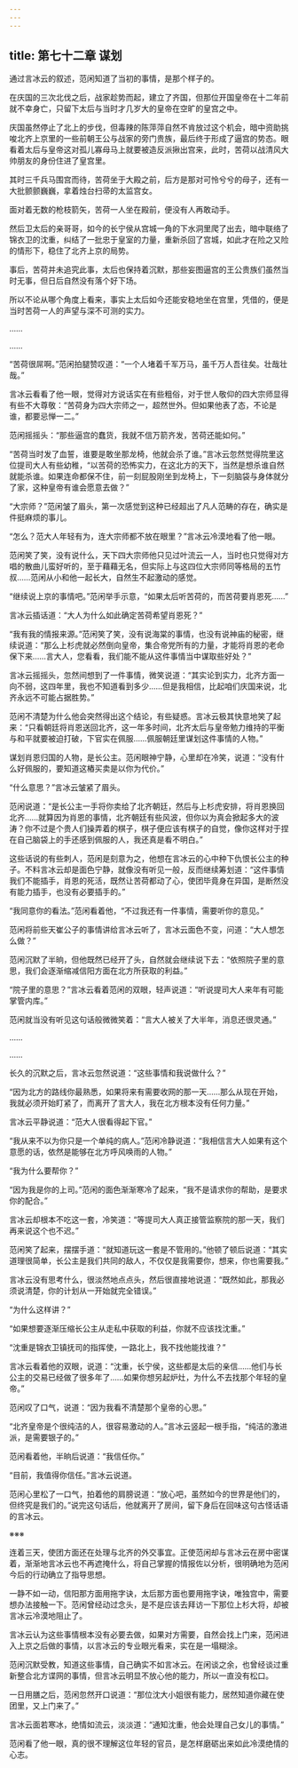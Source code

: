 ```yaml
---
---
---
```

title: 第七十二章 谋划
---




通过言冰云的叙述，范闲知道了当初的事情，是那个样子的。

在庆国的三次北伐之后，战家趁势而起，建立了齐国，但那位开国皇帝在十二年前就不幸身亡，只留下太后与当时才几岁大的皇帝在空旷的皇宫之中。

庆国虽然停止了北上的步伐，但毒辣的陈萍萍自然不肯放过这个机会，暗中资助挑唆北齐上京里的一些前朝王公与战家的旁门贵族，最后终于形成了逼宫的势态。眼看着太后与皇帝这对孤儿寡母马上就要被造反派揪出宫来，此时，苦荷以战清风大帅朋友的身份住进了皇宫里。

其时三千兵马围宫而待，苦荷坐于大殿之前，后方是那对可怜兮兮的母子，还有一大批颤颤巍巍，拿着烛台扫帚的太监宫女。

面对着无数的枪枝箭矢，苦荷一人坐在殿前，便没有人再敢动手。

然后卫太后的亲哥哥，如今的长宁侯从宫城一角的下水洞里爬了出去，暗中联络了锦衣卫的沈重，纠结了一批忠于皇室的力量，重新杀回了宫城，如此才在险之又险的情形下，稳住了北齐上京的局势。

事后，苦荷并未追究此事，太后也保持着沉默，那些妄图逼宫的王公贵族们虽然当时无事，但日后自然没有落个好下场。

所以不论从哪个角度上看来，事实上太后如今还能安稳地坐在宫里，凭借的，便是当时苦荷一人的声望与深不可测的实力。

……

……

“苦荷很屌啊。”范闲拍腿赞叹道：“一个人堵着千军万马，虽千万人吾往矣。壮哉壮哉。”

言冰云看看了他一眼，觉得对方说话实在有些粗俗，对于世人敬仰的四大宗师显得有些不大尊敬：“苦荷身为四大宗师之一，超然世外。但如果他表了态，不论是谁，都要忌惮一二。”

范闲摇摇头：“那些逼宫的蠢货，我就不信万箭齐发，苦荷还能如何。”

“苦荷当时发了血誓，谁要是敢坐那龙椅，他就会杀了谁。”言冰云忽然觉得院里这位提司大人有些幼稚，“以苦荷的恐怖实力，在这北方的天下，当然是想杀谁自然就能杀谁。如果连命都保不住，前一刻屁股刚坐到龙椅上，下一刻脑袋与身体就分了家，这种皇帝有谁会愿意去做？”

“大宗师？”范闲皱了眉头，第一次感觉到这种已经超出了凡人范畴的存在，确实是件挺麻烦的事儿。

“怎么？范大人年轻有为，连大宗师都不放在眼里？”言冰云冷漠地看了他一眼。

范闲笑了笑，没有说什么，天下四大宗师他只见过叶流云一人，当时也只觉得对方唱的散曲儿蛮好听的，至于藉藉无名，但实际上与这四位大宗师同等格局的五竹叔……范闲从小和他一起长大，自然生不起激动的感觉。

“继续说上京的事情吧。”范闲举手示意，“如果太后听苦荷的，而苦荷要肖恩死……”

言冰云插话道：“大人为什么如此确定苦荷希望肖恩死？”

“我有我的情报来源。”范闲笑了笑，没有说海棠的事情，也没有说神庙的秘密，继续说道：“那么上杉虎就必然倒向皇帝，集合帝党所有的力量，才能将肖恩的老命保下来……言大人，您看看，我们能不能从这件事情当中谋取些好处？”

言冰云摇摇头，忽然间想到了一件事情，微笑说道：“其实论到实力，北齐方面一向不弱，这四年里，我也不知道看到多少……但是我相信，比起咱们庆国来说，北齐永远不可能占据胜势。”

范闲不清楚为什么他会突然得出这个结论，有些疑惑。言冰云极其快意地笑了起来：“只看朝廷将肖恩送回北齐，这一年多时间，北齐太后与皇帝勉力维持的平衡与和平就要被迫打破，下官实在佩服……佩服朝廷里谋划这件事情的人物。”

谋划肖恩归国的人物，是长公主。范闲眼神宁静，心里却在冷笑，说道：“没有什么好佩服的，要知道这樁买卖是以你为代价。”

“什么意思？”言冰云皱紧了眉头。

范闲说道：“是长公主一手将你卖给了北齐朝廷，然后与上杉虎安排，将肖恩换回北齐……就算因为肖恩的事情，北齐朝廷有些风波，但你以为真会掀起多大的波涛？你不过是个贵人们操弄着的棋子，棋子便应该有棋子的自觉，像你这样对于捏在自己脑袋上的手还感到佩服的人，我还真是看不明白。”

这些话说的有些刺人，范闲是刻意为之，他想在言冰云的心中种下仇恨长公主的种子。不料言冰云却是面色宁静，就像没有听见一般，反而继续筹划道：“这件事情我们不能插手，肖恩的死活，既然让苦荷都动了心，使团毕竟身在异国，是断然没有能力插手，也没有必要插手的。”

“我同意你的看法。”范闲看着他，“不过我还有一件事情，需要听你的意见。”

范闲将前些天崔公子的事情讲给言冰云听了，言冰云面色不变，问道：“大人想怎么做？”

范闲沉默了半晌，但他既然已经开了头，自然就会继续说下去：“依照院子里的意思，我们会逐渐缩减信阳方面在北方所获取的利益。”

“院子里的意思？”言冰云看着范闲的双眼，轻声说道：“听说提司大人来年有可能掌管内库。”

范闲就当没有听见这句话般微微笑着：“言大人被关了大半年，消息还很灵通。”

……

……

长久的沉默之后，言冰云忽然说道：“这些事情和我说做什么？”

“因为北方的路线你最熟悉，如果将来有需要收网的那一天……那么从现在开始，我就必须开始盯紧了，而离开了言大人，我在北方根本没有任何力量。”

言冰云平静说道：“范大人很看得起下官。”

“我从来不以为你只是一个单纯的病人。”范闲冷静说道：“我相信言大人如果有这个意愿的话，依然是能够在北方呼风唤雨的人物。”

“我为什么要帮你？”

“因为我是你的上司。”范闲的面色渐渐寒冷了起来，“我不是请求你的帮助，是要求你的配合。”

言冰云却根本不吃这一套，冷笑道：“等提司大人真正接管监察院的那一天，我们再来说这个也不迟。”

范闲笑了起来，摆摆手道：“就知道玩这一套是不管用的。”他顿了顿后说道：“其实道理很简单，长公主是我们共同的敌人，不仅仅是我需要你，想来，你也需要我。”

言冰云没有思考什么，很淡然地点点头，然后很直接地说道：“既然如此，那我必须说清楚，你的计划从一开始就完全错误。”

“为什么这样讲？”

“如果想要逐渐压缩长公主从走私中获取的利益，你就不应该找沈重。”

“沈重是锦衣卫镇抚司的指挥使，一路北上，我不找他能找谁？”

言冰云看着他的双眼，说道：“沈重，长宁侯，这些都是太后的亲信……他们与长公主的交易已经做了很多年了……如果你想另起炉灶，为什么不去找那个年轻的皇帝。”

范闲叹了口气，说道：“因为我看不清楚那个皇帝的心思。”

“北齐皇帝是个很纯洁的人，很容易激动的人。”言冰云竖起一根手指，“纯洁的激进派，是需要银子的。”

范闲看着他，半晌后说道：“我信任你。”

“目前，我值得你信任。”言冰云说道。

范闲心里松了一口气，拍着他的肩膀说道：“放心吧，虽然如今的世界是他们的，但终究是我们的。”说完这句话后，他就离开了房间，留下身后在回味这句古怪话语的言冰云。

※※※

连着三天，使团方面还在处理与北齐的外交事宜。正使范闲却与言冰云在房中密谋着，渐渐地言冰云也不再遮掩什么，将自己掌握的情报佐以分析，很明确地为范闲今后的行动确立了指导思想。

一静不如一动，信阳那方面用拖字诀，太后那方面也要用拖字诀，唯独宫中，需要想办法接触一下。范闲曾经动过念头，是不是应该去拜访一下那位上杉大将，却被言冰云冷漠地阻止了。

言冰云认为这些事情根本没有必要去做，如果对方需要，自然会找上门来，范闲进入上京之后做的事情，以言冰云的专业眼光看来，实在是一塌糊涂。

范闲沉默受教，知道这些事情，自己确实不如言冰云。在闲谈之余，也曾经谈过重新整合北方谍网的事情，但言冰云明显不放心他的能力，所以一直没有松口。

一日用膳之后，范闲忽然开口说道：“那位沈大小姐很有能力，居然知道你藏在使团里，又上门来了。”

言冰云面若寒冰，绝情如流云，淡淡道：“通知沈重，他会处理自己女儿的事情。”

范闲看了他一眼，真的很不理解这位年轻的官员，是怎样磨砺出来如此冷漠绝情的心志。